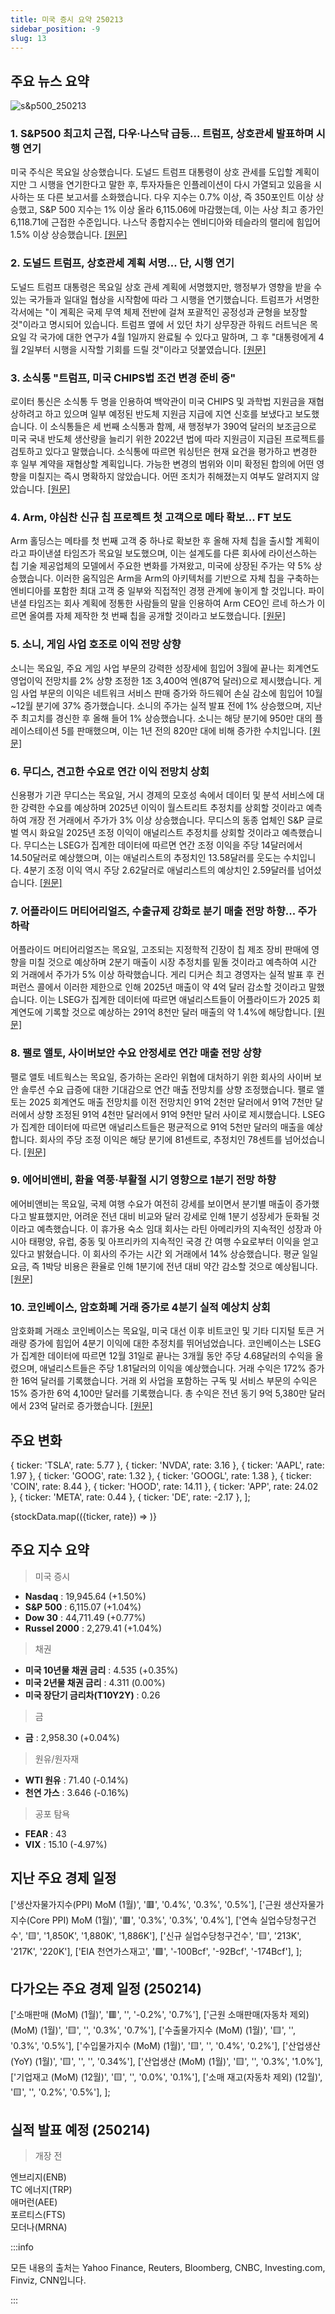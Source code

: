 ```yaml
---
title: 미국 증시 요약 250213
sidebar_position: -9
slug: 13
---
```


## 주요 뉴스 요약

![s&p500_250213](/map/250213.png)

### 1. **S&P500 최고치 근접, 다우·나스닥 급등... 트럼프, 상호관세 발표하며 시행 연기**

미국 주식은 목요일 상승했습니다. 도널드 트럼프 대통령이 상호 관세를 도입할 계획이지만 그 시행을 연기한다고 말한 후, 투자자들은 인플레이션이 다시 가열되고 있음을 시사하는 또 다른 보고서를 소화했습니다. 다우 지수는 0.7% 이상, 즉 350포인트 이상 상승했고, S&P 500 지수는 1% 이상 올라 6,115.06에 마감했는데, 이는 사상 최고 종가인 6,118.71에 근접한 수준입니다. 나스닥 종합지수는 엔비디아와 테슬라의 랠리에 힘입어 1.5% 이상 상승했습니다. [[원문]](https://finance.yahoo.com/news/live/stock-market-today-sp-500-nears-record-dow-nasdaq-jump-as-trump-announces-reciprocal-tariffs-delays-implementation-143043986.html)

### 2. **도널드 트럼프, 상호관세 계획 서명... 단, 시행 연기**

도널드 트럼프 대통령은 목요일 상호 관세 계획에 서명했지만, 행정부가 영향을 받을 수 있는 국가들과 일대일 협상을 시작함에 따라 그 시행을 연기했습니다. 트럼프가 서명한 각서에는 "이 계획은 국제 무역 체제 전반에 걸쳐 포괄적인 공정성과 균형을 보장할 것"이라고 명시되어 있습니다. 트럼프 옆에 서 있던 차기 상무장관 하워드 러트닉은 목요일 각 국가에 대한 연구가 4월 1일까지 완료될 수 있다고 말하며, 그 후 "대통령에게 4월 2일부터 시행을 시작할 기회를 드릴 것"이라고 덧붙였습니다. [[원문]](https://finance.yahoo.com/news/donald-trump-signs-his-plan-for-reciprocal-tariffs--but-with-a-delay-191757993.html)

### 3. **소식통 "트럼프, 미국 CHIPS법 조건 변경 준비 중"**

로이터 통신은 소식통 두 명을 인용하여 백악관이 미국 CHIPS 및 과학법 지원금을 재협상하려고 하고 있으며 일부 예정된 반도체 지원금 지급에 지연 신호를 보냈다고 보도했습니다. 이 소식통들은 세 번째 소식통과 함께, 새 행정부가 390억 달러의 보조금으로 미국 국내 반도체 생산량을 늘리기 위한 2022년 법에 따라 지원금이 지급된 프로젝트를 검토하고 있다고 말했습니다. 소식통에 따르면 워싱턴은 현재 요건을 평가하고 변경한 후 일부 계약을 재협상할 계획입니다. 가능한 변경의 범위와 이미 확정된 합의에 어떤 영향을 미칠지는 즉시 명확하지 않았습니다. 어떤 조치가 취해졌는지 여부도 알려지지 않았습니다. [[원문]](https://www.reuters.com/technology/trump-prepares-change-us-chips-act-conditions-sources-say-2025-02-13/)

### 4. **Arm, 야심찬 신규 칩 프로젝트 첫 고객으로 메타 확보... FT 보도**

Arm 홀딩스는 메타를 첫 번째 고객 중 하나로 확보한 후 올해 자체 칩을 출시할 계획이라고 파이낸셜 타임즈가 목요일 보도했으며, 이는 설계도를 다른 회사에 라이선스하는 칩 기술 제공업체의 모델에서 주요한 변화를 가져왔고, 미국에 상장된 주가는 약 5% 상승했습니다. 이러한 움직임은 Arm을 Arm의 아키텍처를 기반으로 자체 칩을 구축하는 엔비디아를 포함한 최대 고객 중 일부와 직접적인 경쟁 관계에 놓이게 할 것입니다. 파이낸셜 타임즈는 회사 계획에 정통한 사람들의 말을 인용하여 Arm CEO인 르네 하스가 이르면 올여름 자체 제작한 첫 번째 칩을 공개할 것이라고 보도했습니다. [[원문]](https://www.reuters.com/technology/arm-secures-meta-first-customer-ambitious-new-chip-project-ft-reports-2025-02-13/)

### 5. **소니, 게임 사업 호조로 이익 전망 상향**

소니는 목요일, 주요 게임 사업 부문의 강력한 성장세에 힘입어 3월에 끝나는 회계연도 영업이익 전망치를 2% 상향 조정한 1조 3,400억 엔(87억 달러)으로 제시했습니다. 게임 사업 부문의 이익은 네트워크 서비스 판매 증가와 하드웨어 손실 감소에 힘입어 10월~12월 분기에 37% 증가했습니다. 소니의 주가는 실적 발표 전에 1% 상승했으며, 지난주 최고치를 경신한 후 올해 들어 1% 상승했습니다. 소니는 해당 분기에 950만 대의 플레이스테이션 5를 판매했으며, 이는 1년 전의 820만 대에 비해 증가한 수치입니다. [[원문]](https://www.reuters.com/technology/sony-profit-rises-229-april-december-period-2025-02-13/)

### 6. **무디스, 견고한 수요로 연간 이익 전망치 상회**

신용평가 기관 무디스는 목요일, 거시 경제의 모호성 속에서 데이터 및 분석 서비스에 대한 강력한 수요를 예상하며 2025년 이익이 월스트리트 추정치를 상회할 것이라고 예측하여 개장 전 거래에서 주가가 3% 이상 상승했습니다. 무디스의 동종 업체인 S&P 글로벌 역시 화요일 2025년 조정 이익이 애널리스트 추정치를 상회할 것이라고 예측했습니다. 무디스는 LSEG가 집계한 데이터에 따르면 연간 조정 이익을 주당 14달러에서 14.50달러로 예상했으며, 이는 애널리스트의 추정치인 13.58달러를 웃도는 수치입니다. 4분기 조정 이익 역시 주당 2.62달러로 애널리스트의 예상치인 2.59달러를 넘어섰습니다. [[원문]](https://www.reuters.com/business/finance/moodys-forecasts-annual-profit-above-estimates-robust-demand-2025-02-13/)

### 7. **어플라이드 머티어리얼즈, 수출규제 강화로 분기 매출 전망 하향... 주가 하락**

어플라이드 머티어리얼즈는 목요일, 고조되는 지정학적 긴장이 칩 제조 장비 판매에 영향을 미칠 것으로 예상하며 2분기 매출이 시장 추정치를 밑돌 것이라고 예측하여 시간 외 거래에서 주가가 5% 이상 하락했습니다. 게리 디커슨 최고 경영자는 실적 발표 후 컨퍼런스 콜에서 이러한 제한으로 인해 2025년 매출이 약 4억 달러 감소할 것이라고 말했습니다. 이는 LSEG가 집계한 데이터에 따르면 애널리스트들이 어플라이드가 2025 회계연도에 기록할 것으로 예상하는 291억 8천만 달러 매출의 약 1.4%에 해당합니다. [[원문]](https://www.reuters.com/technology/applied-materials-gives-dour-quarterly-revenue-forecast-export-curbs-tighten-2025-02-13/)

### 8. **팰로 앨토, 사이버보안 수요 안정세로 연간 매출 전망 상향**

팰로 앨토 네트웍스는 목요일, 증가하는 온라인 위협에 대처하기 위한 회사의 사이버 보안 솔루션 수요 급증에 대한 기대감으로 연간 매출 전망치를 상향 조정했습니다. 팰로 앨토는 2025 회계연도 매출 전망치를 이전 전망치인 91억 2천만 달러에서 91억 7천만 달러에서 상향 조정된 91억 4천만 달러에서 91억 9천만 달러 사이로 제시했습니다. LSEG가 집계한 데이터에 따르면 애널리스트들은 평균적으로 91억 5천만 달러의 매출을 예상합니다. 회사의 주당 조정 이익은 해당 분기에 81센트로, 추정치인 78센트를 넘어섰습니다. [[원문]](https://www.reuters.com/technology/cybersecurity/palo-alto-raises-annual-revenue-forecast-steady-cybersecurity-demand-2025-02-13/)

### 9. **에어비앤비, 환율 역풍·부활절 시기 영향으로 1분기 전망 하향**

에어비앤비는 목요일, 국제 여행 수요가 여전히 강세를 보이면서 분기별 매출이 증가했다고 발표했지만, 어려운 전년 대비 비교와 달러 강세로 인해 1분기 성장세가 둔화될 것이라고 예측했습니다. 이 휴가용 숙소 임대 회사는 라틴 아메리카의 지속적인 성장과 아시아 태평양, 유럽, 중동 및 아프리카의 지속적인 국경 간 여행 수요로부터 이익을 얻고 있다고 밝혔습니다. 이 회사의 주가는 시간 외 거래에서 14% 상승했습니다. 평균 일일 요금, 즉 1박당 비용은 환율로 인해 1분기에 전년 대비 약간 감소할 것으로 예상됩니다. [[원문]](https://www.reuters.com/business/airbnb-tempers-first-quarter-forecast-fx-headwinds-easter-timing-2025-02-13/)

### 10. **코인베이스, 암호화폐 거래 증가로 4분기 실적 예상치 상회**

암호화폐 거래소 코인베이스는 목요일, 미국 대선 이후 비트코인 및 기타 디지털 토큰 거래량 증가에 힘입어 4분기 이익에 대한 추정치를 뛰어넘었습니다. 코인베이스는 LSEG가 집계한 데이터에 따르면 12월 31일로 끝나는 3개월 동안 주당 4.68달러의 수익을 올렸으며, 애널리스트들은 주당 1.81달러의 이익을 예상했습니다. 거래 수익은 172% 증가한 16억 달러를 기록했습니다. 거래 외 사업을 포함하는 구독 및 서비스 부문의 수익은 15% 증가한 6억 4,100만 달러를 기록했습니다. 총 수익은 전년 동기 9억 5,380만 달러에서 23억 달러로 증가했습니다. [[원문]](https://www.reuters.com/technology/coinbase-reports-strong-fourth-quarter-profit-crypto-rally-2025-02-13/)

## 주요 변화

  { ticker: 'TSLA', rate: 5.77 },
  { ticker: 'NVDA', rate: 3.16 },
  { ticker: 'AAPL', rate: 1.97 },
  { ticker: 'GOOG', rate: 1.32 },
  { ticker: 'GOOGL', rate: 1.38 },
  { ticker: 'COIN', rate: 8.44 },
  { ticker: 'HOOD', rate: 14.11 },
  { ticker: 'APP', rate: 24.02 },
  { ticker: 'META', rate: 0.44 },
  { ticker: 'DE', rate: -2.17 },
];

{stockData.map(({ticker, rate}) => <StockCardMini key={ticker} ticker={ticker} rate={rate}></StockCardMini>)}

## 주요 지수 요약

> 미국 증시

- **Nasdaq** : 19,945.64 (+1.50%)
- **S&P 500** : 6,115.07 (+1.04%)
- **Dow 30** : 44,711.49 (+0.77%)
- **Russel 2000** : 2,279.41 (+1.04%)

> 채권

- **미국 10년물 채권 금리** : 4.535 (+0.35%)
- **미국 2년물 채권 금리** : 4.311 (0.00%)
- **미국 장단기 금리차(T10Y2Y)** : 0.26

> 금

- **금** : 2,958.30 (+0.04%)

> 원유/원자재

- **WTI 원유** : 71.40 (-0.14%)
- **천연 가스** : 3.646 (-0.16%)

> 공포 탐욕

- **FEAR** : 43
- **VIX** : 15.10 (-4.97%)

## 지난 주요 경제 일정

  ['생산자물가지수(PPI) MoM (1월)', '🟥', '0.4%', '0.3%', '0.5%'],
  ['근원 생산자물가지수(Core PPI) MoM (1월)', '🟥', '0.3%', '0.3%', '0.4%'],
  ['연속 실업수당청구건수', '🟨', '1,850K', '1,880K', '1,886K'],
  ['신규 실업수당청구건수', '🟨', '213K', '217K', '220K'],
  ['EIA 천연가스재고', '🟩', '-100Bcf', '-92Bcf', '-174Bcf'],
];

<EconomicCalendar data={eventsData} />

## 다가오는 주요 경제 일정 (250214)

  ['소매판매 (MoM) (1월)', '🟥', '', '-0.2%', '0.7%'],
  ['근원 소매판매(자동차 제외) (MoM) (1월)', '🟨', '', '0.3%', '0.7%'],
  ['수출물가지수 (MoM) (1월)', '🟨', '', '0.3%', '0.5%'],
  ['수입물가지수 (MoM) (1월)', '🟨', '', '0.4%', '0.2%'],
  ['산업생산 (YoY) (1월)', '🟨', '', '', '0.34%'],
  ['산업생산 (MoM) (1월)', '🟨', '', '0.3%', '1.0%'],
  ['기업재고 (MoM) (12월)', '🟨', '', '0.0%', '0.1%'],
  ['소매 재고(자동차 제외) (12월)', '🟨', '', '0.2%', '0.5%'],
];

<EconomicCalendar data={nextEventsData} />

## 실적 발표 예정 (250214)

> 개장 전

엔브리지(ENB)  
TC 에너지(TRP)  
애머런(AEE)  
포르티스(FTS)  
모더나(MRNA)

:::info

모든 내용의 출처는 Yahoo Finance, Reuters, Bloomberg, CNBC, Investing.com, Finviz, CNN입니다.

:::
